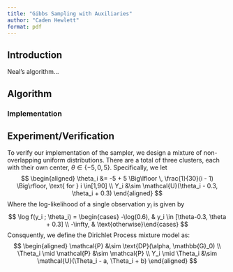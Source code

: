 ```yaml
---
title: "Gibbs Sampling with Auxiliaries"
author: "Caden Hewlett"
format: pdf
---
```


## Introduction

Neal's algorithm...


## Algorithm


### Implementation


## Experiment/Verification

To verify our implementation of the sampler, we design a mixture of non-overlapping uniform distributions. There are a total of three clusters, each with their own center, $\theta \in \{-5, 0, 5\}$. Specifically, we let
$$
\begin{aligned}
\theta_i &= -5 + 5 \Big\lfloor \, \frac{1}{30}(i - 1) \Big\rfloor, \text{ for } i \in[1,90]  \\
Y_i &\sim \mathcal{U}(\theta_i - 0.3, \theta_i + 0.3)
\end{aligned}
$$
Where the log-likelihood of a single observation $y_i$ is given by
$$
\log f(y_i ; \theta_i) = \begin{cases} -\log(0.6), & y_i  \in [\theta-0.3, \theta + 0.3] \\
-\infty, & \text{otherwise}\end{cases}
$$
Consquently, we define the Dirichlet Process mixture model as:
$$
\begin{aligned}
\mathcal{P} &\sim \text{DP}(\alpha, \mathbb{G}_0) \\
\Theta_i \mid \mathcal{P} &\sim \mathcal{P}  \\
Y_i \mid \Theta_i &\sim \mathcal{U}(\Theta_i - a, \Theta_i + b)
\end{aligned}
$$